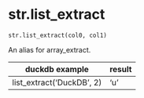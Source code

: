 # str.list_extract { #duckops.str.list_extract }

`str.list_extract(col0, col1)`

An alias for array_extract.

| duckdb example | result |
| -------------- | ------ |
| list_extract('DuckDB', 2) | 'u' |
